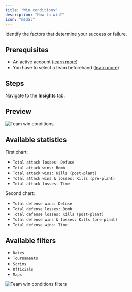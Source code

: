 ```yaml
---
title: "Win conditions"
description: "How to win?"
icon: "medal"
---
```


Identify the factors that determine your success or failure.

## Prerequisites

- An active account ([learn more](/get-started/setup))
- You have to select a team beforehand ([learn more](/core/team/root))

## Steps

Navigate to the **Insights** tab.

## Preview

<Frame>
    <img
        src="./images/win-conditions/component.png"
        alt="Team win conditions"
    />
</Frame>

## Available statistics

First chart:
- `Total attack losses: Defuse`
- `Total attack wins: Bomb`
- `Total attack wins: Kills (post-plant)`
- `Total attack wins & losses: Kills (pre-plant)`
- `Total attack losses: Time`

Second chart:
- `Total defense wins: Defuse`
- `Total defense losses: Bomb`
- `Total defense losses: Kills (post-plant)`
- `Total defense wins & losses: Kills (pre-plant)`
- `Total defense wins: Time`

## Available filters

- `Dates`
- `Tournaments`
- `Scrims`
- `Officials`
- `Maps`

<Frame>
    <img
        src="./images/maps/filters.png"
        alt="Team win conditions filters"
    />
</Frame>
